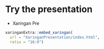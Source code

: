 
# Try the presentation {.unnumbered}


-   Xaringan Pre

```r
xaringanExtra::embed_xaringan(
  url = "XaringanPresentation/index.html",
  ratio = "16:9")
```
